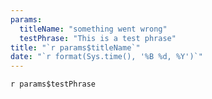 ```yaml
---
params:
  titleName: "something went wrong"
  testPhrase: "This is a test phrase"
title: "`r params$titleName`"
date: "`r format(Sys.time(), '%B %d, %Y')`"
---
```


`r params$testPhrase`

